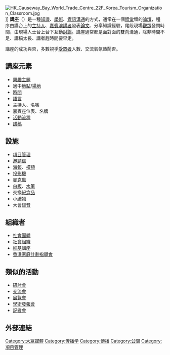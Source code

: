 {{Unreferenced|time=2021-11-15T12:20:57+00:00}}
[[File:HK_Causeway_Bay_World_Trade_Centre_22F_Korea_Tourism_Organization_Classroom.jpg|thumb]]]]
'''講座'''（{{lang-en|Seminar}}）是一種[[知識|知識]]、[[學術|學術]]、[[資訊|資訊]][[溝通|溝通]]的方式，通常在一個[[禮堂|禮堂]]類的[[論壇|論壇]]，程序由講台上的[[主持人|主持人]]、[[嘉賓|嘉賓]][[演講者|演講者]]發表[[論文|論文]]、分享知識經驗，尾段現場[[觀眾|觀眾]]發問時間，由現場人士台上台下互動[[討論|討論]]。講座通常都是面對面的雙向溝通，除非時間不足、講稿太長、講者趕時間要早走。

講座的成功與否，多數視乎[[閱聽人|受眾者]]人數、交流氣氛熱鬧否。

==講座元素==
* [[興趣|興趣]][[主題|主題]]
* 適中[[地點|地點]]/[[場地|場地]]
* [[時間|時間]]
* [[語言|語言]]
* [[主持人|主持人]]、名嘴
* 嘉賓座位表、名牌
* [[活動流程|活動流程]]
* [[講稿|講稿]]

==設施==
* [[項目管理|項目管理]]
* [[邀請信|邀請信]]
* [[海報|海報]]、[[橫額|橫額]]
* [[投影機|投影機]]
* [[麥克風|麥克風]]
* [[白板|白板]]、[[水筆|水筆]]
* 交換[[紀念品|紀念品]]
* 小[[禮物|禮物]]
* 大會[[錄音|錄音]]

==組織者==
* [[社會團體|社會團體]]
* [[社會組織|社會組織]]
* [[維基|維基]]講座
* [[香港家庭計劃指導會|香港家庭計劃指導會]]

==類似的活動==
* [[研討會|研討會]]
* [[交流會|交流會]]
* [[展覽會|展覽會]]
* [[學術發報會|學術發報會]]
* [[記者會|記者會]]

== 外部連結 ==

{{human-stub}}

[[Category:大眾媒體|Category:大眾媒體]]
[[Category:传播学|Category:传播学]]
[[Category:傳播|Category:傳播]]
[[Category:公關|Category:公關]]
[[Category:項目管理|Category:項目管理]]